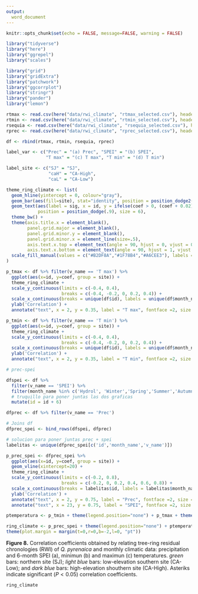 ```yaml
---
output: 
  word_document
---
```


```r
knitr::opts_chunk$set(echo = FALSE, message=FALSE, warning = FALSE)
```


```r
library("tidyverse")
library("here")
library("ggrepel")
library("scales")

library("grid")
library("gridExtra")
library("patchwork")
library("ggcorrplot")
library("stringr")
library("pander")
library("lemon")
```


```r
rtmax <- read.csv(here("data/rwi_climate", "rtmax_selected.csv"), header = TRUE, sep = ',') %>% mutate(v_name = 'T max')
rtmin <- read.csv(here("data/rwi_climate", "rtmin_selected.csv"), header = TRUE, sep = ',') %>% mutate(v_name = 'T min')
rsequia <- read.csv(here("data/rwi_climate", "rsequia_selected.csv"), header = TRUE, sep = ',') %>% mutate(v_name ='SPEI')
rprec <- read.csv(here("data/rwi_climate", "rprec_selected.csv"), header = TRUE, sep = ',') %>% mutate(v_name = 'Prec')

df <- rbind(rtmax, rtmin, rsequia, rprec)

label_var <- c("Prec" = "(a) Prec", "SPEI" = "(b) SPEI", 
               "T max" = "(c) T max", "T min" = "(d) T min") 

label_site <- c("SJ" = "SJ",
                "caH" = "CA-High",
                "caL" = "CA-Low")
```

```r
theme_ring_climate <- list(
  geom_hline(yintercept = 0, colour="gray"), 
  geom_bar(aes(fill=site), stat="identity", position = position_dodge2(padding = 0.1)),
  geom_text(aes(label = sig, x = id, y = ifelse(coef > 0, (coef + 0.02), (coef - 0.06))), 
            position = position_dodge(.9), size = 6), 
  theme_bw() +
  theme(axis.title.x = element_blank(),
        panel.grid.major = element_blank(),
        panel.grid.minor.y = element_blank(),
        panel.grid.minor.x = element_line(size=.5),
        axis.text.x.top = element_text(angle = 90, hjust = 0, vjust = 0.5),
        axis.text.x.bottom = element_text(angle = 90, hjust = 1, vjust = 0.5)),
  scale_fill_manual(values = c("#B2DF8A","#1F78B4","#A6CEE3"), labels = label_site)
) 
```

```r
p_tmax <- df %>% filter(v_name == 'T max') %>% 
  ggplot(aes(x=id, y=coef, group = site)) + 
  theme_ring_climate + 
  scale_y_continuous(limits = c(-0.4, 0.4), 
                     breaks = c(-0.4, -0.2, 0, 0.2, 0.4)) +
  scale_x_continuous(breaks = unique(df$id), labels = unique(df$month_name), position = 'bottom') + 
  ylab('Correlation') + 
  annotate("text", x = 2, y = 0.35, label = "T max", fontface =2, size = 3.5)
```

```r
p_tmin <- df %>% filter(v_name == 'T min') %>% 
  ggplot(aes(x=id, y=coef, group = site)) + 
  theme_ring_climate + 
  scale_y_continuous(limits = c(-0.4, 0.4), 
                     breaks = c(-0.4, -0.2, 0, 0.2, 0.4)) +
  scale_x_continuous(breaks = unique(df$id), labels = unique(df$month_name), position = 'top') + 
  ylab('Correlation') +
  annotate("text", x = 2, y = 0.35, label = "T min", fontface =2, size = 3.5)
```


```r
# prec-spei

dfspei <- df %>% 
  filter(v_name == 'SPEI') %>% 
  filter(month_name %in% c('Hydrol', 'Winter','Spring','Summer','Autumn')) %>% 
  # truquillo para poner juntas las dos graficas 
  mutate(id = id + 6)

dfprec <- df %>% filter(v_name == 'Prec')  

# Joins df
dfprec_spei <- bind_rows(dfspei, dfprec)

# solucion para poner juntas prec + spei 
labelitas <- unique(dfprec_spei[c('id','month_name','v_name')])

p_prec_spei <- dfprec_spei %>% 
  ggplot(aes(x=id, y=coef, group = site)) + 
  geom_vline(xintercept=20) +
  theme_ring_climate + 
  scale_y_continuous(limits = c(-0.2, 0.8), 
                     breaks = c(-0.2, 0, 0.2, 0.4, 0.6, 0.8)) +
  scale_x_continuous(breaks = labelitas$id, labels = labelitas$month_name, position = 'top') + 
  ylab('Correlation') +
  annotate("text", x = 2, y = 0.75, label = "Prec", fontface =2, size = 3.5) + 
  annotate("text", x = 23, y = 0.75, label = "SPEI", fontface =2, size = 3.5)
```

```r
ptemperatura <- p_tmin + theme(legend.position="none") + p_tmax + theme(legend.position="bottom") + plot_layout(ncol=1) 

ring_climate <- p_prec_spei + theme(legend.position="none") + ptemperatura + plot_layout(ncol=1, heights = c(2,3), tag_level = 'keep')  + plot_annotation(tag_levels = c('a','b')) & theme(plot.tag = element_text(size = 12, face = 2)) &
theme(plot.margin = margin(t=0,r=0,b=-2,l=0, "pt"))
```

**Figure 8.** Correlation coefficients obtained by relating tree-ring residual chronologies (RWI) of *Q. pyrenaica* and monthly climatic data: precipitation and 6-month SPEI (a), minimun (b) and maximun (c) temperatures. *green* bars: northern site (SJ); *light blue* bars: low-elevation southern site (CA-Low); and *dark blue* bars: high-elevation shouthern site (CA-High). Asteriks indicate significant ($P < 0.05$) correlation coefficients. 

```r
ring_climate
```

